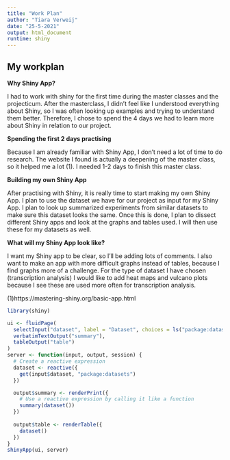 ```yaml
---
title: "Work Plan"
author: "Tiara Verweij"
date: "25-5-2021"
output: html_document
runtime: shiny
---
```


## My workplan

**Why Shiny App?**

I had to work with shiny for the first time during the master classes and the projecticum. After the masterclass, I didn't feel like I understood everything about Shiny, so I was often looking up examples and trying to understand them better. Therefore, I chose to spend the 4 days we had to learn more about Shiny in relation to our project.

**Spending the first 2 days practising**

Because I am already familiar with Shiny App, I don't need a lot of time to do research. The website I found is actually a deepening of the master class, so it helped me a lot (1). I needed 1-2 days to finish this master class. 

**Building my own Shiny App**

After practising with Shiny, it is really time to start making my own Shiny App. I plan to use the dataset we have for our project as input for my Shiny App. I plan to look up summarized experiments from similar datasets to make sure this dataset looks the same. Once this is done, I plan to dissect different Shiny apps and look at the graphs and tables used. I will then use these for my datasets as well. 

**What will my Shiny App look like?**

I want my Shiny app to be clear, so I'll be adding lots of comments. I also want to make an app with more difficult graphs instead of tables, because I find graphs more of a challenge. For the type of dataset I have chosen (transcription analysis) I would like to add heat maps and vulcano plots because I see these are used more often for transcription analysis. 

(1)https://mastering-shiny.org/basic-app.html

```r
library(shiny)
```
```r
ui <- fluidPage(
  selectInput("dataset", label = "Dataset", choices = ls("package:datasets")),
  verbatimTextOutput("summary"),
  tableOutput("table")
)
server <- function(input, output, session) {
  # Create a reactive expression
  dataset <- reactive({
    get(input$dataset, "package:datasets")
  })

  output$summary <- renderPrint({
    # Use a reactive expression by calling it like a function
    summary(dataset())
  })
  
  output$table <- renderTable({
    dataset()
  })
}
shinyApp(ui, server)
```

